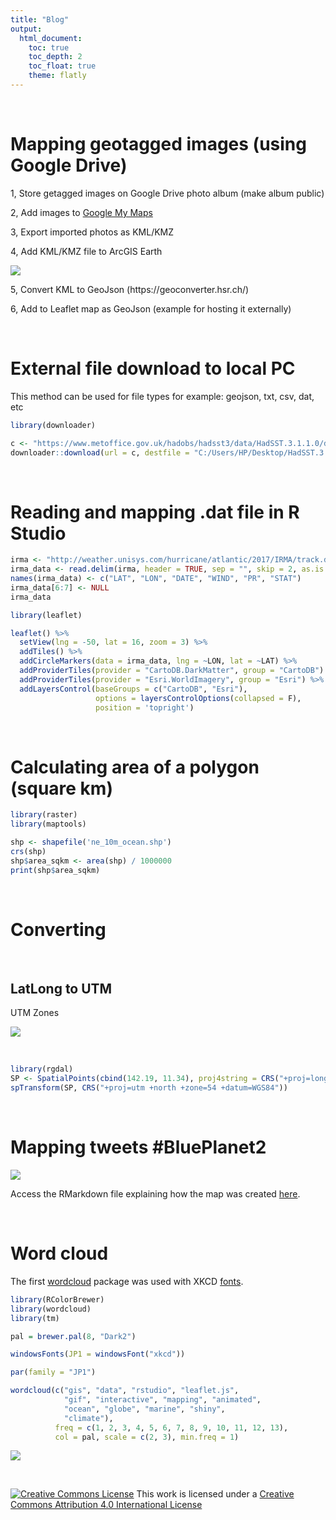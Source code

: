 ---
title: "Blog"
output: 
  html_document:
    toc: true
    toc_depth: 2
    toc_float: true
    theme: flatly
---

$~$

# Mapping geotagged images (using Google Drive)


1, Store getagged images on Google Drive photo album (make album public)

2, Add images to [Google My Maps](https://support.google.com/mymaps/answer/3024454?co=GENIE.Platform%3DDesktop&hl=en)

3, Export imported photos as KML/KMZ

4, Add KML/KMZ file to ArcGIS Earth

![](http://marinespatialviz.github.io/marinespatialviz/images/arcearth.png)

5, Convert KML to GeoJson (https://geoconverter.hsr.ch/)

6, Add to Leaflet map as GeoJson (example for hosting it externally)

<script async src="https://jsfiddle.net/WandaBodnar/mL7bm28t/16/embed/js,html,css,result/dark/"></script>

$~$

# External file download to local PC

This method can be used for file types for example: geojson, txt, csv, dat, etc

```{r results = 'hide'}
library(downloader)

c <- "https://www.metoffice.gov.uk/hadobs/hadsst3/data/HadSST.3.1.1.0/diagnostics/HadSST.3.1.1.0_annual_globe_ts.txt"
downloader::download(url = c, destfile = "C:/Users/HP/Desktop/HadSST.3.1.1.0_annual_globe_ts.txt")
```

$~$

# Reading and mapping .dat file in R Studio

```{r results = 'hide'}
irma <- "http://weather.unisys.com/hurricane/atlantic/2017/IRMA/track.dat"
irma_data <- read.delim(irma, header = TRUE, sep = "", skip = 2, as.is = TRUE)
names(irma_data) <- c("LAT", "LON", "DATE", "WIND", "PR", "STAT")
irma_data[6:7] <- NULL
irma_data

library(leaflet)

leaflet() %>%
  setView(lng = -50, lat = 16, zoom = 3) %>%
  addTiles() %>%
  addCircleMarkers(data = irma_data, lng = ~LON, lat = ~LAT) %>%
  addProviderTiles(provider = "CartoDB.DarkMatter", group = "CartoDB") %>%
  addProviderTiles(provider = "Esri.WorldImagery", group = "Esri") %>%
  addLayersControl(baseGroups = c("CartoDB", "Esri"),
                   options = layersControlOptions(collapsed = F), 
                   position = 'topright')
```

$~$

# Calculating area of a polygon (square km)

```{r message = FALSE}

library(raster)
library(maptools)

shp <- shapefile('ne_10m_ocean.shp')
crs(shp)
shp$area_sqkm <- area(shp) / 1000000
print(shp$area_sqkm)
```

$~$

# Converting

$~$

## LatLong to UTM

UTM Zones

![](https://upload.wikimedia.org/wikipedia/commons/e/ed/Utm-zones.jpg)

$~$

```{r message = FALSE}
library(rgdal)
SP <- SpatialPoints(cbind(142.19, 11.34), proj4string = CRS("+proj=longlat"))
spTransform(SP, CRS("+proj=utm +north +zone=54 +datum=WGS84"))
```

$~$

# Mapping tweets #BluePlanet2

![](http://marinespatialviz.github.io/marinespatialviz/images/blueplanet2.gif)

Access the RMarkdown file explaining how the map was created [here](https://marinespatialviz.github.io/marinespatialviz/blog/tweets.Rmd).

$~$

# Word cloud

The first [wordcloud](https://cran.r-project.org/web/packages/wordcloud/wordcloud.pdf) package was used with XKCD [fonts](http://simonsoftware.se/other/xkcd.ttf). 

```{r message = FALSE, results = 'hide'}
library(RColorBrewer)
library(wordcloud)
library(tm)

pal = brewer.pal(8, "Dark2")

windowsFonts(JP1 = windowsFont("xkcd"))

par(family = "JP1")

wordcloud(c("gis", "data", "rstudio", "leaflet.js", 
            "gif", "interactive", "mapping", "animated", 
            "ocean", "globe", "marine", "shiny", 
            "climate"),
          freq = c(1, 2, 3, 4, 5, 6, 7, 8, 9, 10, 11, 12, 13), 
          col = pal, scale = c(2, 3), min.freq = 1)
```
![](https://marinespatialviz.github.io/marinespatialviz/images/wordcloud.png)

$~$

<a rel="license" href="http://creativecommons.org/licenses/by/4.0/"><img alt="Creative Commons License" style="border-width:0" src="https://i.creativecommons.org/l/by/4.0/88x31.png" /></a> This work is licensed under a <a rel="license" href="http://creativecommons.org/licenses/by/4.0/">Creative Commons Attribution 4.0 International License</a>